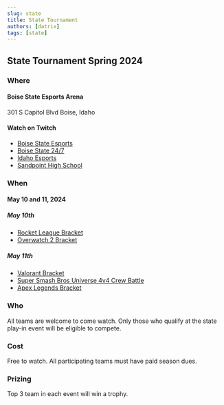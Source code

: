 ```yaml
---
slug: state
title: State Tournament
authors: [datrix]
tags: [state]
---
```



## State Tournament Spring 2024

### Where

#### Boise State Esports Arena

301 S Capitol Blvd
Boise, Idaho

#### Watch on Twitch

* [Boise State Esports](https://www.twitch.tv/boisestate)
* [Boise State 24/7](https://www.twitch.tv/boisestate247)
* [Idaho Esports](https://www.twitch.tv/idaho_esports)
* [Sandpoint High School](https://www.twitch.tv/sandpoint_esports)

### When

#### May 10 and 11, 2024

##### May 10th

* [Rocket League Bracket](https://idahoesports.leagueos.gg/league/seasons/AAGbXYsjTQ8rpikX1VTK/stages/5dzw9mcssnbnry330a7vk4tl3)
  <StageBreakdown seasonId="AAGbXYsjTQ8rpikX1VTK" stageId="5dzw9mcssnbnry330a7vk4tl3" />
* [Overwatch 2 Bracket](https://idahoesports.leagueos.gg/league/seasons/8y0xnDMALPiSF07eUbRk/stages/2tv1pchl6x2d2v6o4s8hp3smp)
  <StageBreakdown seasonId="8y0xnDMALPiSF07eUbRk" stageId="2tv1pchl6x2d2v6o4s8hp3smp" />

##### May 11th

* [Valorant Bracket](https://idahoesports.leagueos.gg/league/seasons/06UVXtQ6EockQ301KRUj/stages/ei67m2665oqaby94ihtzfk9pd)
  <StageBreakdown seasonId="06UVXtQ6EockQ301KRUj" stageId="ei67m2665oqaby94ihtzfk9pd" />
* [Super Smash Bros Universe 4v4 Crew Battle](https://idahoesports.leagueos.gg/league/seasons/MSrR8wFQtbQMdyCUA3px/stages/a87mklm3trnbm945micbwjykn)
  <StageBreakdown seasonId="MSrR8wFQtbQMdyCUA3px" stageId="a87mklm3trnbm945micbwjykn" />
* [Apex Legends Bracket](https://idahoesports.leagueos.gg/league/seasons/Q6DHbkbnXG6qR738j52B/stages/g8k6Kux7F8oXFpTWOQCy)

### Who

All teams are welcome to come watch. Only those who qualify at the state play-in event will be eligible to compete.

### Cost

Free to watch. All participating teams must have paid season dues.

### Prizing

Top 3 team in each event will win a trophy.
